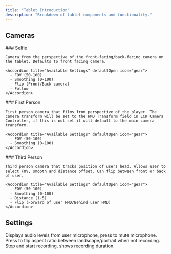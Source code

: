 ```yaml
---
title: "Tablet Introduction"
description: "Breakdown of tablet components and functionality."
---
```


## Cameras

<Tabs>
  <Tab title="Selfie">
    ### Selfie

    Camera from the perspective of the front-facing/back-facing camera on the tablet. Defaults to front facing camera.

    <Accordion title="Available Settings" defaultOpen icon="gear">
      - FOV (50-100)
      - Smoothing (0-100)
      - Flip (Front/Back camera)
      - Follow
    </Accordion>
  </Tab>
  <Tab title="First Person">
    ### First Person

    First person camera that films from perspective of the player. The camera transform will be set to the HMD Transform field in LCK Camera Controller, if this is not set it will default to the main camera transform.

    <Accordion title="Available Settings" defaultOpen icon="gear">
      - FOV (50-100)
      - Smoothing (0-100)
    </Accordion>
  </Tab>
  <Tab title="Third Person">
    ### Third Person

    Third person camera that tracks position of users head. Allows user to select FOV, smooth and distance offset. Can flip between front or back of user.

    <Accordion title="Available Settings" defaultOpen icon="gear">
      - FOV (50-100)
      - Smoothing (0-100)
      - Distance (1-5)
      - Flip (Forward of user HMD/Behind user HMD)
    </Accordion>
  </Tab>
</Tabs>

## Settings

<AccordionGroup>
  <Accordion title="Mute Microphone/Audio Level" defaultOpen icon="microphone">
    Displays audio levels from user microphone, press to mute microphone.
  </Accordion>
  <Accordion title="Flip Aspect Ratio" defaultOpen icon="rotate">
    Press to flip aspect ratio between landscape/portrait when not recording.
  </Accordion>
  <Accordion title="Record" defaultOpen icon="record-vinyl">
    Stop and start recording, shows recording duration.
  </Accordion>
</AccordionGroup>